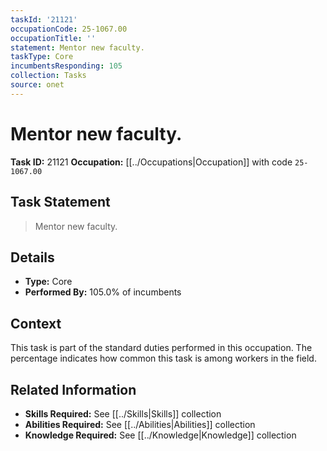```yaml
---
taskId: '21121'
occupationCode: 25-1067.00
occupationTitle: ''
statement: Mentor new faculty.
taskType: Core
incumbentsResponding: 105
collection: Tasks
source: onet
---
```

# Mentor new faculty.

**Task ID:** 21121
**Occupation:** [[../Occupations|Occupation]] with code `25-1067.00`

## Task Statement

> Mentor new faculty.

## Details

- **Type:** Core
- **Performed By:** 105.0% of incumbents

## Context

This task is part of the standard duties performed in this occupation. The percentage indicates how common this task is among workers in the field.

## Related Information

- **Skills Required:** See [[../Skills|Skills]] collection
- **Abilities Required:** See [[../Abilities|Abilities]] collection
- **Knowledge Required:** See [[../Knowledge|Knowledge]] collection
